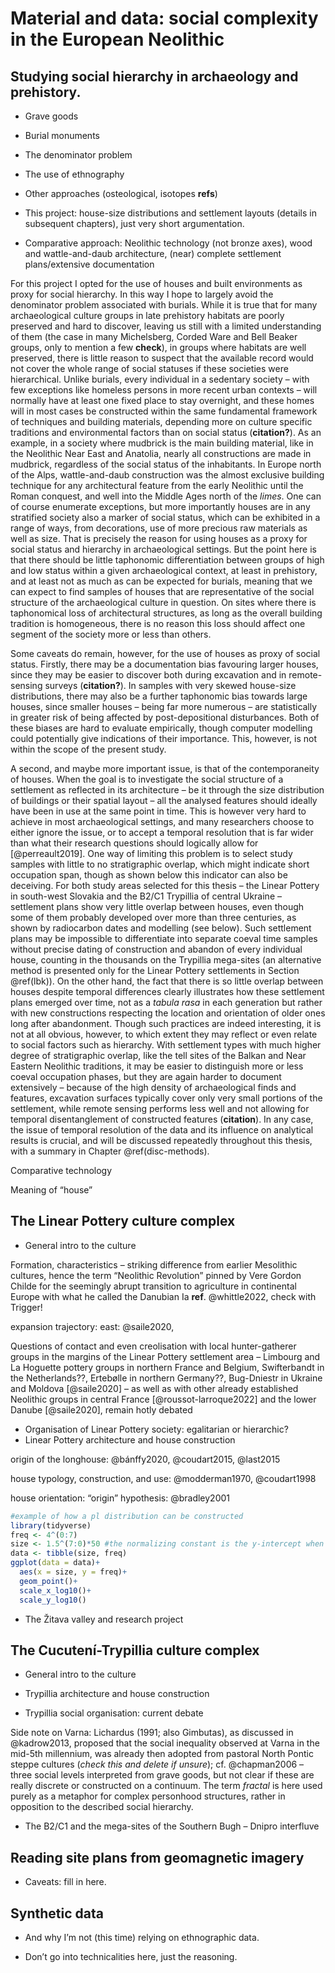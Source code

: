 # Material and data: social complexity in the European Neolithic {#material}

## Studying social hierarchy in archaeology and prehistory. {#complexity-archaeo}

-   Grave goods

-   Burial monuments

-   The denominator problem

-   The use of ethnography

-   Other approaches (osteological, isotopes **refs**)

-   This project: house-size distributions and settlement layouts (details in subsequent chapters), just very short argumentation.

-   Comparative approach: Neolithic technology (not bronze axes), wood and wattle-and-daub architecture, (near) complete settlement plans/extensive documentation

For this project I opted for the use of houses and built environments as proxy for social hierarchy. In this way I hope to largely avoid the denominator problem associated with burials. While it is true that for many archaeological culture groups in late prehistory habitats are poorly preserved and hard to discover, leaving us still with a limited understanding of them (the case in many Michelsberg, Corded Ware and Bell Beaker groups, only to mention a few **check**), in groups where habitats are well preserved, there is little reason to suspect that the available record would not cover the whole range of social statuses if these societies were hierarchical. Unlike burials, every individual in a sedentary society -- with few exceptions like homeless persons in more recent urban contexts -- will normally have at least one fixed place to stay overnight, and these homes will in most cases be constructed within the same fundamental framework of techniques and building materials, depending more on culture specific traditions and environmental factors than on social status (**citation?**). As an example, in a society where mudbrick is the main building material, like in the Neolithic Near East and Anatolia, nearly all constructions are made in mudbrick, regardless of the social status of the inhabitants. In Europe north of the Alps, wattle-and-daub construction was the almost exclusive building technique for any architectural feature from the early Neolithic until the Roman conquest, and well into the Middle Ages north of the *limes*. One can of course enumerate exceptions, but more importantly houses are in any stratified society also a marker of social status, which can be exhibited in a range of ways, from decorations, use of more precious raw materials as well as size. That is precisely the reason for using houses as a proxy for social status and hierarchy in archaeological settings. But the point here is that there should be little taphonomic differentiation between groups of high and low status within a given archaeological context, at least in prehistory, and at least not as much as can be expected for burials, meaning that we can expect to find samples of houses that are representative of the social structure of the archaeological culture in question. On sites where there is taphonomical loss of architectural structures, as long as the overall building tradition is homogeneous, there is no reason this loss should affect one segment of the society more or less than others.

Some caveats do remain, however, for the use of houses as proxy of social status. Firstly, there may be a documentation bias favouring larger houses, since they may be easier to discover both during excavation and in remote-sensing surveys (**citation?**). In samples with very skewed house-size distributions, there may also be a further taphonomic bias towards large houses, since smaller houses -- being far more numerous -- are statistically in greater risk of being affected by post-depositional disturbances. Both of these biases are hard to evaluate empirically, though computer modelling could potentially give indications of their importance. This, however, is not within the scope of the present study.

A second, and maybe more important issue, is that of the contemporaneity of houses. When the goal is to investigate the social structure of a settlement as reflected in its architecture -- be it through the size distribution of buildings or their spatial layout -- all the analysed features should ideally have been in use at the same point in time. This is however very hard to achieve in most archaeological settings, and many researchers choose to either ignore the issue, or to accept a temporal resolution that is far wider than what their research questions should logically allow for [@perreault2019]. One way of limiting this problem is to select study samples with little to no stratigraphic overlap, which might indicate short occupation span, though as shown below this indicator can also be deceiving. For both study areas selected for this thesis -- the Linear Pottery in south-west Slovakia and the B2/C1 Trypillia of central Ukraine -- settlement plans show very little overlap between houses, even though some of them probably developed over more than three centuries, as shown by radiocarbon dates and modelling (see below). Such settlement plans may be impossible to differentiate into separate coeval time samples without precise dating of construction and abandon of every individual house, counting in the thousands on the Trypillia mega-sites (an alternative method is presented only for the Linear Pottery settlements in Section \@ref(lbk)). On the other hand, the fact that there is so little overlap between houses despite temporal differences clearly illustrates how these settlement plans emerged over time, not as a *tabula rasa* in each generation but rather with new constructions respecting the location and orientation of older ones long after abandonment. Though such practices are indeed interesting, it is not at all obvious, however, to which extent they may reflect or even relate to social factors such as hierarchy. With settlement types with much higher degree of stratigraphic overlap, like the tell sites of the Balkan and Near Eastern Neolithic traditions, it may be easier to distinguish more or less coeval occupation phases, but they are again harder to document extensively -- because of the high density of archaeological finds and features, excavation surfaces typically cover only very small portions of the settlement, while remote sensing performs less well and not allowing for temporal disentanglement of constructed features (**citation**). In any case, the issue of temporal resolution of the data and its influence on analytical results is crucial, and will be discussed repeatedly throughout this thesis, with a summary in Chapter \@ref(disc-methods).

Comparative technology

Meaning of "house"

## The Linear Pottery culture complex {#lbk}

-   General intro to the culture

Formation, characteristics -- striking difference from earlier Mesolithic cultures, hence the term "Neolithic Revolution" pinned by Vere Gordon Childe for the seemingly abrupt transition to agriculture in continental Europe with what he called the Danubian Ia **ref**. @whittle2022, check with Trigger!

expansion trajectory: east: @saile2020,

Questions of contact and even creolisation with local hunter-gatherer groups in the margins of the Linear Pottery settlement area -- Limbourg and La Hoguette pottery groups in northern France and Belgium, Swifterbandt in the Netherlands??, Ertebølle in northern Germany??, Bug-Dniestr in Ukraine and Moldova [@saile2020] -- as well as with other already established Neolithic groups in central France [@roussot-larroque2022] and the lower Danube [@saile2020], remain hotly debated

-   Organisation of Linear Pottery society: egalitarian or hierarchic?
-   Linear Pottery architecture and house construction

origin of the longhouse: @bánffy2020, @coudart2015, @last2015

house typology, construction, and use: @modderman1970, @coudart1998

house orientation: "origin" hypothesis: @bradley2001

```r
#example of how a pl distribution can be constructed
library(tidyverse)
freq <- 4^(0:7)
size <- 1.5^(7:0)*50 #the normalizing constant is the y-intercept when in log axes!
data <- tibble(size, freq)
ggplot(data = data)+
  aes(x = size, y = freq)+
  geom_point()+
  scale_x_log10()+
  scale_y_log10()
```

-   The Žitava valley and research project

## The Cucutení-Trypillia culture complex {#trypillia}

-   General intro to the culture

-   Trypillia architecture and house construction

-   Trypillia social organisation: current debate

Side note on Varna: Lichardus (1991; also Gimbutas), as discussed in @kadrow2013, proposed that the social inequality observed at Varna in the mid-5th millennium, was already then adopted from pastoral North Pontic steppe cultures (*check this and delete if unsure*); cf. @chapman2006 -- three social levels interpreted from grave goods, but not clear if these are really discrete or constructed on a continuum. The term *fractal* is here used purely as a metaphor for complex personhood structures, rather in opposition to the described social hierarchy.

-   The B2/C1 and the mega-sites of the Southern Bugh -- Dnipro interfluve

## Reading site plans from geomagnetic imagery

-   Caveats: fill in here.

## Synthetic data

-   And why I'm not (this time) relying on ethnographic data.

-   Don't go into technicalities here, just the reasoning.
